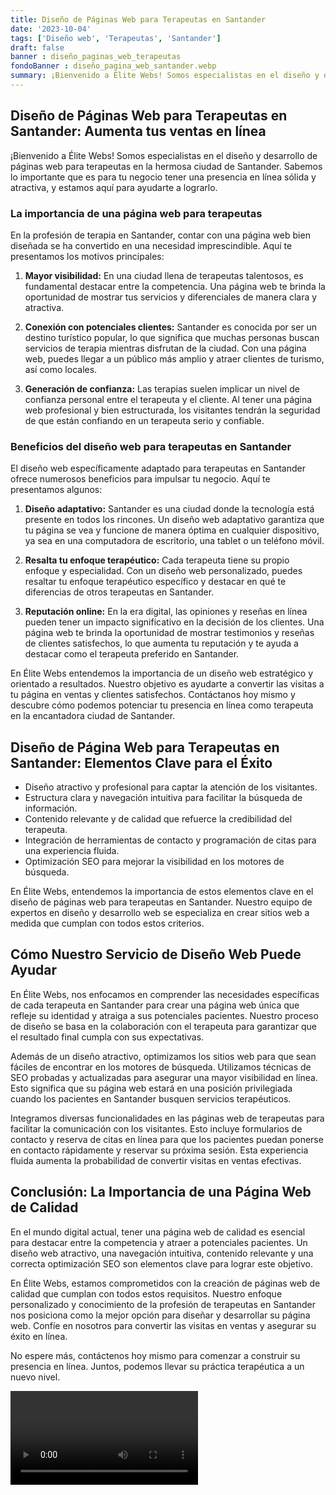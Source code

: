 ```yaml
---
title: Diseño de Páginas Web para Terapeutas en Santander
date: '2023-10-04'
tags: ['Diseño web', 'Terapeutas', 'Santander']
draft: false
banner : diseño_paginas_web_terapeutas
fondoBanner : diseño_pagina_web_santander.webp
summary: ¡Bienvenido a Élite Webs! Somos especialistas en el diseño y desarrollo de páginas web para terapeutas en la hermosa ciudad de Santander. Sabemos lo importante que es para tu negocio tener una presencia en línea sólida y atractiva, y estamos aquí para ayudarte a lograrlo.
---
```


## Diseño de Páginas Web para Terapeutas en Santander: Aumenta tus ventas en línea

¡Bienvenido a Élite Webs! Somos especialistas en el diseño y desarrollo de páginas web para terapeutas en la hermosa ciudad de Santander. Sabemos lo importante que es para tu negocio tener una presencia en línea sólida y atractiva, y estamos aquí para ayudarte a lograrlo.

### La importancia de una página web para terapeutas 

En la profesión de terapia en Santander, contar con una página web bien diseñada se ha convertido en una necesidad imprescindible. Aquí te presentamos los motivos principales:

1. **Mayor visibilidad:** En una ciudad llena de terapeutas talentosos, es fundamental destacar entre la competencia. Una página web te brinda la oportunidad de mostrar tus servicios y diferenciales de manera clara y atractiva.

2. **Conexión con potenciales clientes:** Santander es conocida por ser un destino turístico popular, lo que significa que muchas personas buscan servicios de terapia mientras disfrutan de la ciudad. Con una página web, puedes llegar a un público más amplio y atraer clientes de turismo, así como locales.

3. **Generación de confianza:** Las terapias suelen implicar un nivel de confianza personal entre el terapeuta y el cliente. Al tener una página web profesional y bien estructurada, los visitantes tendrán la seguridad de que están confiando en un terapeuta serio y confiable.

### Beneficios del diseño web para terapeutas en Santander

El diseño web específicamente adaptado para terapeutas en Santander ofrece numerosos beneficios para impulsar tu negocio. Aquí te presentamos algunos:

1. **Diseño adaptativo:** Santander es una ciudad donde la tecnología está presente en todos los rincones. Un diseño web adaptativo garantiza que tu página se vea y funcione de manera óptima en cualquier dispositivo, ya sea en una computadora de escritorio, una tablet o un teléfono móvil.

2. **Resalta tu enfoque terapéutico:** Cada terapeuta tiene su propio enfoque y especialidad. Con un diseño web personalizado, puedes resaltar tu enfoque terapéutico específico y destacar en qué te diferencias de otros terapeutas en Santander.

3. **Reputación online:** En la era digital, las opiniones y reseñas en línea pueden tener un impacto significativo en la decisión de los clientes. Una página web te brinda la oportunidad de mostrar testimonios y reseñas de clientes satisfechos, lo que aumenta tu reputación y te ayuda a destacar como el terapeuta preferido en Santander.

En Élite Webs entendemos la importancia de un diseño web estratégico y orientado a resultados. Nuestro objetivo es ayudarte a convertir las visitas a tu página en ventas y clientes satisfechos. Contáctanos hoy mismo y descubre cómo podemos potenciar tu presencia en línea como terapeuta en la encantadora ciudad de Santander.

<GifSeo />

<Cta />

## Diseño de Página Web para Terapeutas en Santander: Elementos Clave para el Éxito

- Diseño atractivo y profesional para captar la atención de los visitantes.
- Estructura clara y navegación intuitiva para facilitar la búsqueda de información.
- Contenido relevante y de calidad que refuerce la credibilidad del terapeuta.
- Integración de herramientas de contacto y programación de citas para una experiencia fluida.
- Optimización SEO para mejorar la visibilidad en los motores de búsqueda.

En Élite Webs, entendemos la importancia de estos elementos clave en el diseño de páginas web para terapeutas en Santander. Nuestro equipo de expertos en diseño y desarrollo web se especializa en crear sitios web a medida que cumplan con todos estos criterios.

## Cómo Nuestro Servicio de Diseño Web Puede Ayudar

En Élite Webs, nos enfocamos en comprender las necesidades específicas de cada terapeuta en Santander para crear una página web única que refleje su identidad y atraiga a sus potenciales pacientes. Nuestro proceso de diseño se basa en la colaboración con el terapeuta para garantizar que el resultado final cumpla con sus expectativas.

Además de un diseño atractivo, optimizamos los sitios web para que sean fáciles de encontrar en los motores de búsqueda. Utilizamos técnicas de SEO probadas y actualizadas para asegurar una mayor visibilidad en línea. Esto significa que su página web estará en una posición privilegiada cuando los pacientes en Santander busquen servicios terapéuticos.

Integramos diversas funcionalidades en las páginas web de terapeutas para facilitar la comunicación con los visitantes. Esto incluye formularios de contacto y reserva de citas en línea para que los pacientes puedan ponerse en contacto rápidamente y reservar su próxima sesión. Esta experiencia fluida aumenta la probabilidad de convertir visitas en ventas efectivas.

## Conclusión: La Importancia de una Página Web de Calidad

En el mundo digital actual, tener una página web de calidad es esencial para destacar entre la competencia y atraer a potenciales pacientes. Un diseño web atractivo, una navegación intuitiva, contenido relevante y una correcta optimización SEO son elementos clave para lograr este objetivo.

En Élite Webs, estamos comprometidos con la creación de páginas web de calidad que cumplan con todos estos requisitos. Nuestro enfoque personalizado y conocimiento de la profesión de terapeutas en Santander nos posiciona como la mejor opción para diseñar y desarrollar su página web. Confíe en nosotros para convertir las visitas en ventas y asegurar su éxito en línea.

No espere más, contáctenos hoy mismo para comenzar a construir su presencia en línea. Juntos, podemos llevar su práctica terapéutica a un nuevo nivel.

<Video />

<CtaBot job='Terapeutas' city='Santander'/>

<Gmaps query='Santander+españa+maps' />